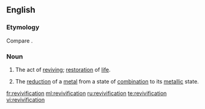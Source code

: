 ==English==

===Etymology===
Compare {{etyl|fr|-}} {{term|révivification}}.

===Noun===
{{en-noun|s|-}}

# The act of [[revive|reviving]]; [[restoration]] of [[life]].
# {{chemistry|obsolete}} The [[reduction]] of a [[metal]] from a state of [[combination]] to its [[metallic]] state.

[[fr:revivification]]
[[ml:revivification]]
[[ru:revivification]]
[[te:revivification]]
[[vi:revivification]]
